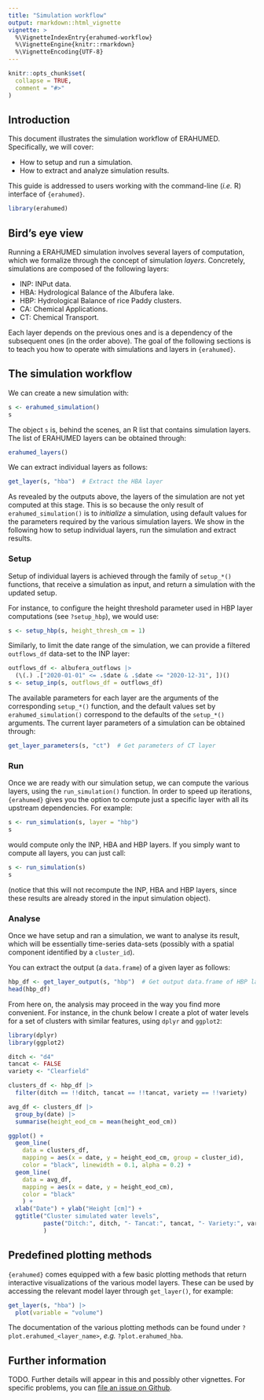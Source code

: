 ```yaml
---
title: "Simulation workflow"
output: rmarkdown::html_vignette
vignette: >
  %\VignetteIndexEntry{erahumed-workflow}
  %\VignetteEngine{knitr::rmarkdown}
  %\VignetteEncoding{UTF-8}
---
```


```r
knitr::opts_chunk$set(
  collapse = TRUE,
  comment = "#>"
)
```

## Introduction

This document illustrates the simulation workflow of ERAHUMED. Specifically, we 
will cover:

* How to setup and run a simulation.
* How to extract and analyze simulation results.

This guide is addressed to users working with the command-line (*i.e.* R) 
interface of `{erahumed}`.

```r
library(erahumed)
```

## Bird's eye view

Running a ERAHUMED simulation involves several layers of computation, which we 
formalize through the concept of simulation *layers*. Concretely, simulations
are composed of the following layers:

* INP: INPut data.
* HBA: Hydrological Balance of the Albufera lake.
* HBP: Hydrological Balance of rice Paddy clusters.
* CA: Chemical Applications. 
* CT: Chemical Transport.

Each layer depends on the previous ones and is a dependency of the subsequent
ones (in the order above). The goal of the following sections is to teach you
how to operate with simulations and layers in `{erahumed}`.

## The simulation workflow

We can create a new simulation with:

```r
s <- erahumed_simulation()
s
```

The object `s` is, behind the scenes, an R list that contains simulation layers.
The list of ERAHUMED layers can be obtained through:

```r
erahumed_layers()
```

We can extract individual layers as follows:

```r
get_layer(s, "hba")  # Extract the HBA layer
```

As revealed by the outputs above, the layers of the simulation are not yet 
computed at this stage. This is so because the only result of 
`erahumed_simulation()` is to *initialize* a simulation, using default values
for the parameters required by the various simulation layers. We show in the
following how to setup individual layers, run the simulation and extract 
results.

### Setup

Setup of individual layers is achieved through the family of `setup_*()` 
functions, that receive a simulation as input, and return a simulation with the 
updated setup. 

For instance, to configure the height threshold parameter used in HBP layer 
computations (see `?setup_hbp`), we would use:

```r
s <- setup_hbp(s, height_thresh_cm = 1) 
```

Similarly, to limit the date range of the simulation, we can provide a filtered  
`outflows_df` data-set to the INP layer:

```r
outflows_df <- albufera_outflows |>
  (\(.) .["2020-01-01" <= .$date & .$date <= "2020-12-31", ])()
s <- setup_inp(s, outflows_df = outflows_df)
```

The available parameters for each layer are the arguments of the corresponding
`setup_*()` function, and the default values set by `erahumed_simulation()` 
correspond to the defaults of the `setup_*()` arguments. The current layer 
parameters of a simulation can be obtained through:

```r
get_layer_parameters(s, "ct")  # Get parameters of CT layer
```

### Run

Once we are ready with our simulation setup, we can compute the various layers,
using the `run_simulation()` function. In order to speed up iterations,  
`{erahumed}` gives you the option to compute just a specific layer with all its 
upstream dependencies. For example:

```r
s <- run_simulation(s, layer = "hbp")
s
```

would compute only the INP, HBA and HBP layers. If you simply want to compute 
all layers, you can just call:

```r
s <- run_simulation(s)
s
```
(notice that this will not recompute the INP, HBA and HBP layers, since these 
results are already stored in the input simulation object).

### Analyse

Once we have setup and ran a simulation, we want to analyse its result, which 
will be essentially time-series data-sets (possibly with a spatial component
identified by a `cluster_id`).

You can extract the output (a `data.frame`) of a given layer as follows:

```r
hbp_df <- get_layer_output(s, "hbp")  # Get output data.frame of HBP layer
head(hbp_df)
```

From here on, the analysis may proceed in the way you find more convenient. 
For instance, in the chunk below I create a plot of water levels for a set of 
clusters with similar features, using `dplyr` and `ggplot2`:

```r
library(dplyr)
library(ggplot2)

ditch <- "d4"
tancat <- FALSE
variety <- "Clearfield"

clusters_df <- hbp_df |>
  filter(ditch == !!ditch, tancat == !!tancat, variety == !!variety)

avg_df <- clusters_df |>
  group_by(date) |>
  summarise(height_eod_cm = mean(height_eod_cm))

ggplot() +
  geom_line(
    data = clusters_df,
    mapping = aes(x = date, y = height_eod_cm, group = cluster_id),
    color = "black", linewidth = 0.1, alpha = 0.2) +
  geom_line(
    data = avg_df, 
    mapping = aes(x = date, y = height_eod_cm),
    color = "black"
    ) +
  xlab("Date") + ylab("Height [cm]") + 
  ggtitle("Cluster simulated water levels",
          paste("Ditch:", ditch, "- Tancat:", tancat, "- Variety:", variety)
          )
```

## Predefined plotting methods

`{erahumed}` comes equipped with a few basic plotting methods that return 
interactive visualizations of the various model layers. These can be used by 
accessing the relevant model layer through `get_layer()`, for example:

```r
get_layer(s, "hba") |>
  plot(variable = "volume")
```

The documentation of the various plotting methods can be found under 
`?plot.erahumed_<layer_name>`, *e.g.* `?plot.erahumed_hba`.

## Further information

TODO. Further details will appear in this and possibly other vignettes. For 
specific problems, you can [file an issue on Github](https://github.com/erahumed/erahumed/issues).
